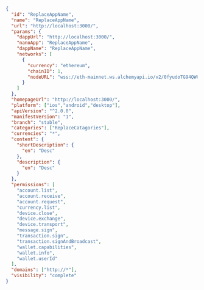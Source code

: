 

```json
{
  "id": "ReplaceAppName",
  "name": "ReplaceAppName",
  "url": "http://localhost:3000/",
  "params": {
    "dappUrl": "http://localhost:3000/",
    "nanoApp": "ReplaceAppName",
    "dappName": "ReplaceAppName",
    "networks": [
      {
        "currency": "ethereum",
        "chainID": 1,
        "nodeURL": "wss://eth-mainnet.ws.alchemyapi.io/v2/0fyudoTG94QWC0tEtfJViM9v2ZXJuij2"
      }
    ]
  },
  "homepageUrl": "http://localhost:3000/",
  "platform": ["ios","android","desktop"],
  "apiVersion": "^2.0.0",
  "manifestVersion": "1",
  "branch": "stable",
  "categories": ["ReplaceCatagories"],
  "currencies": "*",
  "content": {
    "shortDescription": {
      "en": "Desc"
    },
    "description": {
      "en": "Desc"
    }
  },
  "permissions": [
    "account.list",
    "account.receive",
    "account.request",
    "currency.list",
    "device.close",
    "device.exchange",
    "device.transport",
    "message.sign",
    "transaction.sign",
    "transaction.signAndBroadcast",
    "wallet.capabilities",
    "wallet.info",
    "wallet.userId"
  ],
  "domains": ["http://*"],
  "visibility": "complete"
}
```